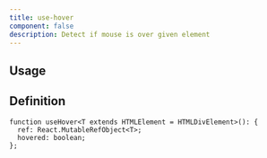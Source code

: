 ```yaml
---
title: use-hover
component: false
description: Detect if mouse is over given element
---
```


## Usage

<ComponentPreview name="use-hover-demo" />

## Definition

```tsx
function useHover<T extends HTMLElement = HTMLDivElement>(): {
  ref: React.MutableRefObject<T>;
  hovered: boolean;
};
```
